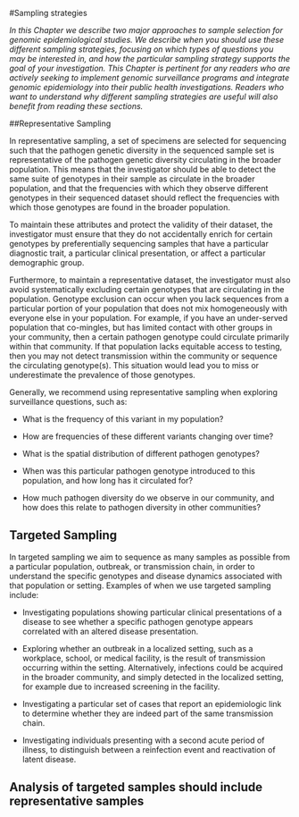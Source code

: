 #Sampling strategies

_In this Chapter we describe two major approaches to sample selection for genomic epidemiological studies. We describe when you should use these different sampling strategies, focusing on which types of questions you may be interested in, and how the particular sampling strategy supports the goal of your investigation. This Chapter is pertinent for any readers who are actively seeking to implement genomic surveillance programs and integrate genomic epidemiology into their public health investigations. Readers who want to understand why different sampling strategies are useful will also benefit from reading these sections._

##Representative Sampling

In representative sampling, a set of specimens are selected for sequencing such that the pathogen genetic diversity in the sequenced sample set is representative of the pathogen genetic diversity circulating in the broader population. This means that the investigator should be able to detect the same suite of genotypes in their sample as circulate in the broader population, and that the frequencies with which they observe different genotypes in their sequenced dataset should reflect the frequencies with which those genotypes are found in the broader population.

To maintain these attributes and protect the validity of their dataset, the investigator must ensure that they do not accidentally enrich for certain genotypes by preferentially sequencing samples that have a particular diagnostic trait, a particular clinical presentation, or affect a particular demographic group.

Furthermore, to maintain a representative dataset, the investigator must also avoid systematically excluding certain genotypes that are circulating in the population. Genotype exclusion can occur when you lack sequences from a particular portion of your population that does not mix homogeneously with everyone else in your population. For example, if you have an under-served population that co-mingles, but has limited contact with other groups in your community, then a certain pathogen genotype could circulate primarily within that community. If that population lacks equitable access to testing, then you may not detect transmission within the community or sequence the circulating genotype(s). This situation would lead you to miss or underestimate the prevalence of those genotypes.

Generally, we recommend using representative sampling when exploring surveillance questions, such as:

* What is the frequency of this variant in my population?

* How are frequencies of these different variants changing over time?

* What is the spatial distribution of different pathogen genotypes?

* When was this particular pathogen genotype introduced to this population, and how long has it circulated for?

* How much pathogen diversity do we observe in our community, and how does this relate to pathogen diversity in other communities?

## Targeted Sampling

In targeted sampling we aim to sequence as many samples as possible from a particular population, outbreak, or transmission chain, in order to understand the specific genotypes and disease dynamics associated with that population or setting. Examples of when we use targeted sampling include:

* Investigating populations showing particular clinical presentations of a disease to see whether a specific pathogen genotype appears correlated with an altered disease presentation.

* Exploring whether an outbreak in a localized setting, such as a workplace, school, or medical facility, is the result of transmission occurring within the setting. Alternatively, infections could be acquired in the broader community, and simply detected in the localized setting, for example due to increased screening in the facility.

* Investigating a particular set of cases that report an epidemiologic link to determine whether they are indeed part of the same transmission chain.  

* Investigating individuals presenting with a second acute period of illness, to distinguish between a reinfection event and reactivation of latent disease.

## Analysis of targeted samples should include representative samples
